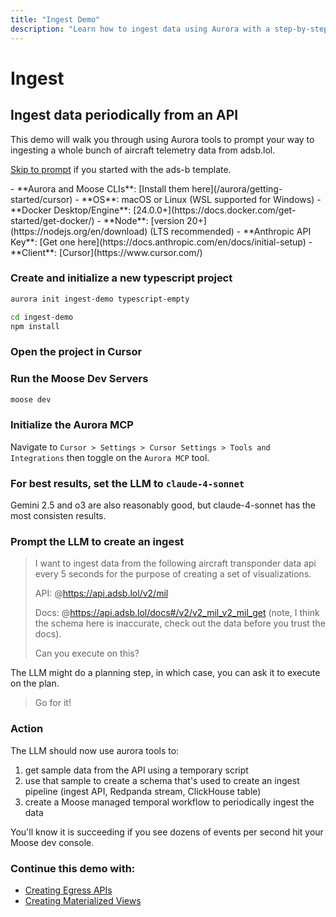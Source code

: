 ```yaml
---
title: "Ingest Demo"
description: "Learn how to ingest data using Aurora with a step-by-step TypeScript example"
---
```




# Ingest

## Ingest data periodically from an API

This demo will walk you through using Aurora tools to prompt your way to ingesting a whole bunch of aircraft telemetry data from adsb.lol.

[Skip to prompt](#prompt-the-llm-to-create-an-ingest) if you started with the ads-b template.

<Callout type="info" title="Prerequisites">
- **Aurora and Moose CLIs**: [Install them here](/aurora/getting-started/cursor)
- **OS**: macOS or Linux (WSL supported for Windows)
- **Docker Desktop/Engine**: [24.0.0+](https://docs.docker.com/get-started/get-docker/)
- **Node**: [version 20+](https://nodejs.org/en/download) (LTS recommended)
- **Anthropic API Key**: [Get one here](https://docs.anthropic.com/en/docs/initial-setup)
- **Client**: [Cursor](https://www.cursor.com/) 
</Callout>

<Steps>

### Create and initialize a new typescript project

```bash filename="Terminal" copy
aurora init ingest-demo typescript-empty
```

```bash filename="Terminal" copy
cd ingest-demo
npm install
```

### Open the project in Cursor

### Run the Moose Dev Servers

```bash filename="Terminal" copy
moose dev 
```

### Initialize the Aurora MCP

Navigate to `Cursor > Settings > Cursor Settings > Tools and Integrations` then toggle on the `Aurora MCP` tool.

### For best results, set the LLM to `claude-4-sonnet`

Gemini 2.5 and o3 are also reasonably good, but claude-4-sonnet has the most consisten results.

### Prompt the LLM to create an ingest

> I want to ingest data from the following aircraft transponder data api every 5 seconds for the purpose of creating a set of visualizations.
> 
> API: @https://api.adsb.lol/v2/mil 
>
> Docs: @https://api.adsb.lol/docs#/v2/v2_mil_v2_mil_get (note, I think the schema here is inaccurate, check out the data before you trust the docs).
> 
> Can you execute on this?

The LLM might do a planning step, in which case, you can ask it to execute on the plan.

> Go for it!

### Action

The LLM should now use aurora tools to:
1. get sample data from the API using a temporary script
2. use that sample to create a schema that's used to create an ingest pipeline (ingest API, Redpanda stream, ClickHouse table)
3. create a Moose managed temporal workflow to periodically ingest the data

You'll know it is succeeding if you see dozens of events per second hit your Moose dev console.

### Continue this demo with:

* [Creating Egress APIs](/aurora/demos/egress)
* [Creating Materialized Views](/aurora/demos/mvs)

</Steps>